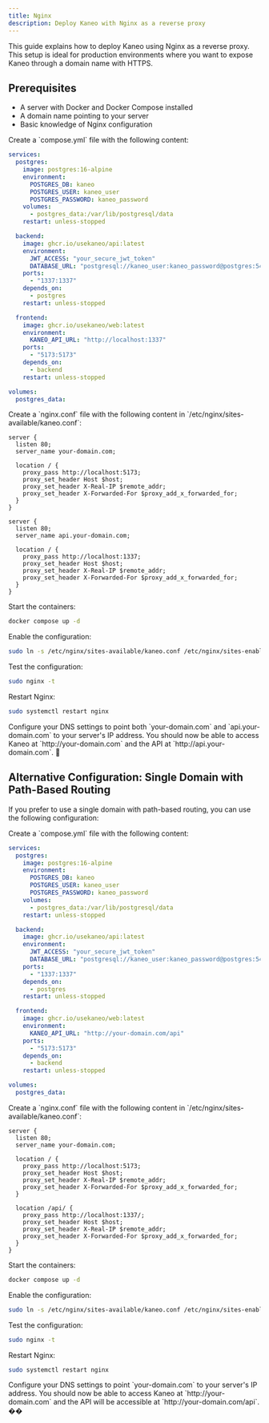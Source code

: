 ```yaml
---
title: Nginx
description: Deploy Kaneo with Nginx as a reverse proxy
---
```


This guide explains how to deploy Kaneo using Nginx as a reverse proxy. This setup is ideal for production environments where you want to expose Kaneo through a domain name with HTTPS.

## Prerequisites

- A server with Docker and Docker Compose installed
- A domain name pointing to your server
- Basic knowledge of Nginx configuration

<Steps>
<Step>
Create a `compose.yml` file with the following content:
</Step>

```yaml
services:
  postgres:
    image: postgres:16-alpine
    environment:
      POSTGRES_DB: kaneo
      POSTGRES_USER: kaneo_user
      POSTGRES_PASSWORD: kaneo_password
    volumes:
      - postgres_data:/var/lib/postgresql/data
    restart: unless-stopped

  backend:
    image: ghcr.io/usekaneo/api:latest
    environment:
      JWT_ACCESS: "your_secure_jwt_token"
      DATABASE_URL: "postgresql://kaneo_user:kaneo_password@postgres:5432/kaneo"
    ports:
      - "1337:1337"
    depends_on:
      - postgres
    restart: unless-stopped

  frontend:
    image: ghcr.io/usekaneo/web:latest
    environment:
      KANEO_API_URL: "http://localhost:1337"
    ports:
      - "5173:5173"
    depends_on:
      - backend
    restart: unless-stopped

volumes:
  postgres_data:
```

<Step>
Create a `nginx.conf` file with the following content in `/etc/nginx/sites-available/kaneo.conf`:
</Step>

```nginx
server {
  listen 80;
  server_name your-domain.com;

  location / {
    proxy_pass http://localhost:5173;
    proxy_set_header Host $host;
    proxy_set_header X-Real-IP $remote_addr;
    proxy_set_header X-Forwarded-For $proxy_add_x_forwarded_for;
  }
}

server {
  listen 80;
  server_name api.your-domain.com;

  location / {
    proxy_pass http://localhost:1337;
    proxy_set_header Host $host;
    proxy_set_header X-Real-IP $remote_addr;
    proxy_set_header X-Forwarded-For $proxy_add_x_forwarded_for;
  }
}
```

<Step>
Start the containers:

```bash
docker compose up -d
```
</Step>

<Step>
Enable the configuration:

```bash
sudo ln -s /etc/nginx/sites-available/kaneo.conf /etc/nginx/sites-enabled/
```
</Step>

<Step>
Test the configuration:

```bash
sudo nginx -t
```
</Step>

<Step>
Restart Nginx:

```bash
sudo systemctl restart nginx
```
</Step>

<Step>
Configure your DNS settings to point both `your-domain.com` and `api.your-domain.com` to your server's IP address.
</Step>

<Step>
You should now be able to access Kaneo at `http://your-domain.com` and the API at `http://api.your-domain.com`. 🎉
</Step>
</Steps>

## Alternative Configuration: Single Domain with Path-Based Routing

If you prefer to use a single domain with path-based routing, you can use the following configuration:

<Steps>
<Step>
Create a `compose.yml` file with the following content:
</Step>

```yaml
services:
  postgres:
    image: postgres:16-alpine
    environment:
      POSTGRES_DB: kaneo
      POSTGRES_USER: kaneo_user
      POSTGRES_PASSWORD: kaneo_password
    volumes:
      - postgres_data:/var/lib/postgresql/data
    restart: unless-stopped

  backend:
    image: ghcr.io/usekaneo/api:latest
    environment:
      JWT_ACCESS: "your_secure_jwt_token"
      DATABASE_URL: "postgresql://kaneo_user:kaneo_password@postgres:5432/kaneo"
    ports:
      - "1337:1337"
    depends_on:
      - postgres
    restart: unless-stopped

  frontend:
    image: ghcr.io/usekaneo/web:latest
    environment:
      KANEO_API_URL: "http://your-domain.com/api"
    ports:
      - "5173:5173"
    depends_on:
      - backend
    restart: unless-stopped

volumes:
  postgres_data:
```

<Step>
Create a `nginx.conf` file with the following content in `/etc/nginx/sites-available/kaneo.conf`:
</Step>

```nginx
server {
  listen 80;
  server_name your-domain.com;

  location / {
    proxy_pass http://localhost:5173;
    proxy_set_header Host $host;
    proxy_set_header X-Real-IP $remote_addr;
    proxy_set_header X-Forwarded-For $proxy_add_x_forwarded_for;
  }

  location /api/ {
    proxy_pass http://localhost:1337/;
    proxy_set_header Host $host;
    proxy_set_header X-Real-IP $remote_addr;
    proxy_set_header X-Forwarded-For $proxy_add_x_forwarded_for;
  }
}
```

<Step>
Start the containers:

```bash
docker compose up -d
```
</Step>

<Step>
Enable the configuration:

```bash
sudo ln -s /etc/nginx/sites-available/kaneo.conf /etc/nginx/sites-enabled/
```
</Step>

<Step>
Test the configuration:

```bash
sudo nginx -t
```
</Step>

<Step>
Restart Nginx:

```bash
sudo systemctl restart nginx
```
</Step>

<Step>
Configure your DNS settings to point `your-domain.com` to your server's IP address.
</Step>

<Step>
You should now be able to access Kaneo at `http://your-domain.com` and the API will be accessible at `http://your-domain.com/api`. ��
</Step>
</Steps>
